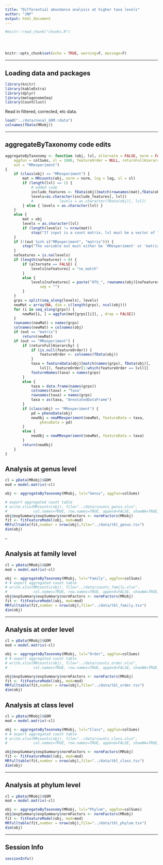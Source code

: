```yaml
---
title: "Differential abundance analysis at higher taxa levels"
author: "JNP"
output: html_document
---
```


<!-- The file analysis/chunks.R contains chunks that define default settings
shared across the workflowr files. -->
```r
#knitr::read_chunk("chunks.R")
```

<!-- Update knitr chunk options -->
```r
```

<!-- Insert the date the file was last updated -->
```r
```

<!-- Insert the code version (Git commit SHA1) if Git repository exists and R
 package git2r is installed -->
```r
```

```r
knitr::opts_chunk$set(echo = TRUE, warning=F, message=F)
```

---


## Loading data and packages

```r
library(knitr)
library(kableExtra)
library(dplyr)
library(metagenomeSeq)
library(CountClust)
```

Read in filtered, corrected, etc data.

```r
load("../data/nasal_GOM.rdata")
colnames(fData(MRobj))
```

---

## aggregateByTaxonomy code edits

```r
aggregateByTaxonomy <- function (obj, lvl, alternate = FALSE, norm = FALSE, log = FALSE, 
    aggfun = colSums, sl = 1000, featureOrder = NULL, returnFullHierarchy = TRUE, 
    out = "MRexperiment") 
{
    if (class(obj) == "MRexperiment") {
        mat = MRcounts(obj, norm = norm, log = log, sl = sl)
        if (length(lvl) == 1) {
            # added code
            include_features <- fData(obj)[match(rownames(mat),fData(obj)$Species),]
            levels=as.character(include_features[, lvl])
            #            levels = as.character(fData(obj)[, lvl])
        } else { levels = as.character(lvl) }
    }
    else {
        mat = obj
        levels = as.character(lvl)
        if (length(levels) != nrow(mat)) 
            stop("If input is a count matrix, lvl must be a vector of length = nrow(count matrix)")
    }
    if (!(out %in% c("MRexperiment", "matrix"))) {
        stop("The variable out must either be 'MRexperiment' or 'matrix'")
    }
    nafeatures = is.na(levels)
    if (length(nafeatures) > 0) {
        if (alternate == FALSE) {
            levels[nafeatures] = "no_match"
        }
        else {
            levels[nafeatures] = paste("OTU_", rownames(obj)[nafeatures], 
                sep = "")
        }
    }
    grps = split(seq_along(levels), levels)
    newMat = array(NA, dim = c(length(grps), ncol(obj)))
    for (i in seq_along(grps)) {
        newMat[i, ] = aggfun(mat[grps[[i]], , drop = FALSE])
    }
    rownames(newMat) = names(grps)
    colnames(newMat) = colnames(obj)
    if (out == "matrix") 
        return(newMat)
    if (out == "MRexperiment") {
        if (returnFullHierarchy) {
            if (is.null(featureOrder)) {
                featureOrder <- colnames(fData(obj))
            }
            taxa = featureData(obj)[match(names(grps), fData(obj)[, 
                lvl]), featureOrder[1:which(featureOrder == lvl)]]
            featureNames(taxa) = names(grps)
        }
        else {
            taxa = data.frame(names(grps))
            colnames(taxa) = "Taxa"
            rownames(taxa) = names(grps)
            taxa = as(taxa, "AnnotatedDataFrame")
        }
        if (class(obj) == "MRexperiment") {
            pd = phenoData(obj)
            newObj = newMRexperiment(newMat, featureData = taxa, 
                phenoData = pd)
        }
        else {
            newObj = newMRexperiment(newMat, featureData = taxa)
        }
        return(newObj)
    }
}
```

## Analysis at genus level

```r
cl = pData(MRobj)$GOM
mod = model.matrix(~cl)

obj <- aggregateByTaxonomy(MRobj, lvl="Genus", aggfun=colSums)

# export aggregated count table
# write.xlsx(MRcounts(obj), file="../data/counts_genus.xlsx",
#            col.names=TRUE, row.names=TRUE, append=FALSE, showNA=TRUE, password=NULL)
obj@expSummary$expSummary$normFactors <- normFactors(MRobj)
fit <- fitFeatureModel(obj, mod=mod)
MRfulltable(fit,number = nrow(obj),file="../data/tbl_genus.tsv")
dim(obj)

```

--


## Analysis at family level

```r
cl = pData(MRobj)$GOM
mod = model.matrix(~cl)

obj <- aggregateByTaxonomy(MRobj, lvl="Family", aggfun=colSums)
# # export aggregated count table
# write.xlsx(MRcounts(obj), file="../data/counts_family.xlsx",
#            col.names=TRUE, row.names=TRUE, append=FALSE, showNA=TRUE, password=NULL)
obj@expSummary$expSummary$normFactors <- normFactors(MRobj)
fit <- fitFeatureModel(obj, mod=mod)
MRfulltable(fit,number = nrow(obj),file="../data/tbl_family.tsv")
dim(obj)
```

---


## Analysis at order level

```r
cl = pData(MRobj)$GOM
mod = model.matrix(~cl)

obj <- aggregateByTaxonomy(MRobj, lvl="Order", aggfun=colSums)
# # export aggregated count table
# write.xlsx(MRcounts(obj), file="../data/counts_order.xlsx",
#            col.names=TRUE, row.names=TRUE, append=FALSE, showNA=TRUE, password=NULL)

obj@expSummary$expSummary$normFactors <- normFactors(MRobj)
fit <- fitFeatureModel(obj, mod=mod)
MRfulltable(fit,number = nrow(obj),file="../data/tbl_order.tsv")
dim(obj)
```


## Analysis at class level

```r
cl = pData(MRobj)$GOM
mod = model.matrix(~cl)

obj <- aggregateByTaxonomy(MRobj, lvl="Class", aggfun=colSums)
# # export aggregated count table
# write.xlsx(MRcounts(obj), file="../data/counts_class.xlsx",
#            col.names=TRUE, row.names=TRUE, append=FALSE, showNA=TRUE, password=NULL)

obj@expSummary$expSummary$normFactors <- normFactors(MRobj)
fit <- fitFeatureModel(obj, mod=mod)
MRfulltable(fit,number = nrow(obj),file="../data/tbl_class.tsv")
dim(obj)
```


---


## Analysis at phylum level

```r
cl = pData(MRobj)$GOM
mod = model.matrix(~cl)

obj <- aggregateByTaxonomy(MRobj, lvl="Phylum", aggfun=colSums)
obj@expSummary$expSummary$normFactors <- normFactors(MRobj)
fit <- fitFeatureModel(obj, mod=mod)
MRfulltable(fit,number = nrow(obj),file="../data/tbl_phylum.tsv")
dim(obj)
```


---

## Session Info

```r
sessionInfo()
```
